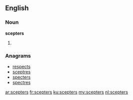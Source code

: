 ==English==

===Noun===
'''scepters'''
# {{plural of|scepter}}

===Anagrams===
* [[respects#English|respects]]
* [[sceptres#English|sceptres]]
* [[specters#English|specters]]
* [[spectres#English|spectres]]

[[ar:scepters]]
[[fr:scepters]]
[[ku:scepters]]
[[my:scepters]]
[[nl:scepters]]